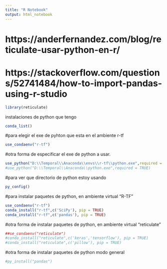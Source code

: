 ```yaml
---
title: "R Notebook"
output: html_notebook
---
```


# https://anderfernandez.com/blog/reticulate-usar-python-en-r/
# https://stackoverflow.com/questions/52741484/how-to-import-pandas-using-r-studio


```r
library(reticulate)
```

instalaciones de python que tengo
```r
conda_list()
```

#para elegir el exe de pyhton que esta en el ambiente r-tf
```r
use_condaenv("r-tf")
```

#otra forma de especificar el exe de python a usar.
```r
use_python("D:\\Temporal\\Anaconda\\envs\\r-tf\\python.exe",required = TRUE)
#use_python("D:\\Temporal\\Anaconda\\python.exe",required = TRUE)
```

#para ver que directorio de python estoy usando
```r
py_config()
```

#para instalar paquetes de python, en ambiente virtual "R-TF"
```r
use_condaenv("r-tf")   
conda_install("r-tf",c('SciPy'), pip = TRUE)
conda_install("r-tf",c('pandas'), pip = TRUE)
```
#otra forma de instalar paquetes de python, en ambiente virtual "reticulate"
```r
##se_condaenv("reticulate")   
#conda_install("reticulate",c('keras','tensorflow'), pip = TRUE)
#conda_install("reticulate",c('pillow'), pip = TRUE)
```

#otra forma de instalar paquetes de python modo general
```r
#py_install("pandas")
```
